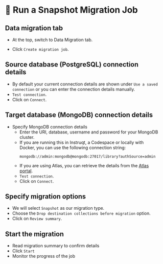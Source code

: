 
# 👐 Run a Snapshot Migration Job

## Data migration tab

- At the top, switch to Data Migration tab.

<Screenshot url="http://127.0.0.1:8278" src="img/210-image-001.png" alt="Screenshot of the migration screen" />

- Click `Create migration job`.

## Source database (PostgreSQL) connection details

- By default your current connection details are shown under `Use a saved connection` or you can enter the connection details manually.
- `Test connection`.
- Click on `Connect`.

<Screenshot url="http://127.0.0.1:8278" src="img/210-image-002.png" alt="Screenshot of the connect modal" />

## Target database (MongoDB) connection details

- Specify MongoDB connection details
  - Enter the URI, database, username and password for your MongoDB cluster.
  - If you are running this in  Instruqt, a Codespace or locally with Docker, you can use the following connection string:
    ```
    mongodb://admin:mongodb@mongodb:27017/library?authSource=admin
    ```
  - If you are using Atlas, you can retrieve the details from the [Atlas portal](https://www.mongodb.com/docs/manual/reference/connection-string/#find-your-mongodb-atlas-connection-string).
  - `Test connection`.
  - Click on `Connect`.


<Screenshot url="http://127.0.0.1:8278" src="img/210-image-003.png" alt="Screenshot of the connect modal" />

## Specify migration options 

- We will select `Snapshot` as our migration type.
- Choose the `Drop destination collections before migration` option.
- Click on `Review summary`.

<Screenshot url="http://127.0.0.1:8278" src="img/210-image-004.png" alt="Screenshot of the connect modal" />


## Start the migration

- Read migration summary to confirm details
- Click `Start`
- Monitor the progress of the job

<Screenshot url="http://127.0.0.1:8278" src="img/210-image-005.png" alt="Screenshot of the connect modal" />